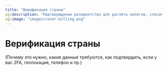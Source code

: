 ```yaml
---
title: "Верификация страны"
og:description: "Подтверждение резидентства для расчёта налогов, способы прохождения"
og:image: "images/cover-billing.png"
---
```


# Верификация страны

(Почему это нужно, какие данные требуются, как подтвердить, если у вас 2FA, геолокация, телефон и пр.)

